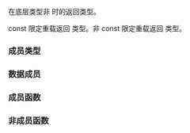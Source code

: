 {{cpp/ranges/elements_view/title|''sentinel''}}
{{cpp/ranges/elements_view/navbar}}
{{ddcl|notes={{mark expos}}|
template&lt; bool Const &gt;
class /*sentinel*/;
}}

{{rlpt|end|elements_view::end}} 在底层类型非 {{lconcept|common_range}} 时的返回类型。

const 限定重载返回 {{c|/*sentinel*/&lt;true&gt;}} 类型。非 const 限定重载返回 {{c|/*sentinel*/&lt;false&gt;}} 类型。

===成员类型===
{{dsc begin}}
{{dsc hitem|成员类型|定义}}
{{dsc expos mem type|Base|private=yes|若 {{tt|Const}} 为 {{c|true}} 则为 {{c|const V}}，否则为 {{c|V}}。}}
{{dsc end}}

===数据成员===
{{dsc begin}}
{{dsc hitem|成员对象|定义}}
{{dsc expos mem obj|end_|private=yes|从（可能 const 限定的）{{c|V}} 获取的哨位。}}
{{dsc end}}

===成员函数===
{{dsc begin}}
{{dsc inc|cpp/ranges/adaptor/sentinel/dsc constructor|elements_view}}
{{dsc inc|cpp/ranges/adaptor/sentinel/dsc base|elements_view}}
{{dsc end}}

===非成员函数===
{{dsc begin}}
{{dsc inc|cpp/ranges/adaptor/sentinel/dsc operator cmp|elements_view}}
{{dsc inc|cpp/ranges/adaptor/sentinel/dsc operator-|elements_view}}
{{dsc end}}

{{langlinks|en|es|ja|ru}}